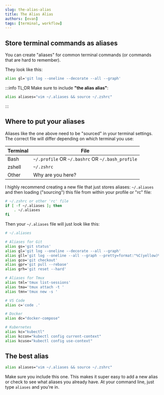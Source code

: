 ```yaml
---
slug: the-alias-alias
title: The Alias Alias
authors: [evan]
tags: [terminal, workflow]
---
```


## Store terminal commands as aliases

You can create "aliases" for common terminal commands (or commands that are hard to remember).

They look like this:

```bash
alias gl='git log --oneline --decorate --all --graph'
```

:::info TL;DR
Make sure to include **"the alias alias"**:

```bash
alias aliases="vim ~/.aliases && source ~/.zshrc"
```

:::

## Where to put your aliases

Aliases like the one above need to be "sourced" in your terminal settings.
The correct file will differ depending on which terminal you use:

| Terminal | File                                             |
| -------- | ------------------------------------------------ |
| Bash     | `~/.profile` OR `~/.bashrc` OR `~/.bash_profile` |
| zshell   | `~/.zshrc`                                       |
| Other    | Why are you here?                                |

I highly recommend creating a new file that just stores aliases:
`~/.aliases` and then loading ("sourcing") this file from within your profile or "rc" file:

```bash
# ~/.zshrc or other 'rc' file
if [ -f ~/.aliases ]; then
    . ~/.aliases
fi
```

Then your `~/.aliases` file will just look like this:

```bash
# ~/.aliases

# Aliases for Git
alias gs='git status'
alias gl='git log --oneline --decorate --all --graph'
alias gll='git log --oneline --all --graph --pretty=format:"%C(yellow)%h %C(auto)%d %C(reset)- %s {%C(green)%an, %ar%C(reset)}"'
alias gco='git checkout'
alias gpr='git pull --rebase'
alias grh='git reset --hard'

# Aliases for Tmux
alias tml='tmux list-sessions'
alias tma='tmux attach -t '
alias tmn='tmux new -s '

# VS Code
alias c='code .'

# Docker
alias dc="docker-compose"

# Kubernetes
alias kc="kubectl"
alias kccon="kubectl config current-context"
alias kcuse="kubectl config use-context"
```

## The best alias

```bash
alias aliases="vim ~/.aliases && source ~/.zshrc"
```

Make sure you include this one. This makes it super easy to add a new alias
or check to see what aliases you already have.
At your command line, just type `aliases` and you're in.
